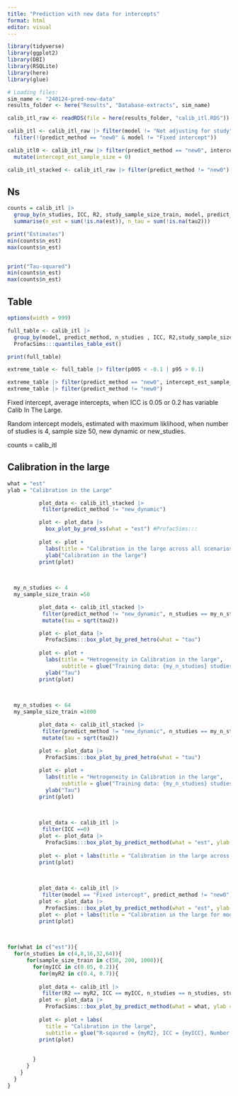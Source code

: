```yaml
---
title: "Prediction with new data for intercepts"
format: html
editor: visual
---
```


```r
library(tidyverse)
library(ggplot2)
library(DBI)
library(RSQLite)
library(here)
library(glue)

# Loading files:
sim_name <- "240124-pred-new-data"
results_folder <- here("Results", "Database-extracts", sim_name)

calib_itl_raw <- readRDS(file = here(results_folder, "calib_itl.RDS"))

calib_itl <- calib_itl_raw |> filter(model != "Not adjusting for study") |> 
  filter(!(predict_method == "new0" & model != "Fixed intercept"))

calib_itl0 <- calib_itl_raw |> filter(predict_method == "new0", intercept_est_sample_size == 10) |> 
  mutate(intercept_est_sample_size = 0)

calib_itl_stacked <- calib_itl_raw |> filter(predict_method != "new0") |> bind_rows(calib_itl0)
```

## Ns

```r
counts = calib_itl |> 
  group_by(n_studies, ICC, R2, study_sample_size_train, model, predict_method, intercept_est_sample_size) |> 
  summarise(n_est = sum(!is.na(est)), n_tau = sum(!is.na(tau2)))

print("Estimates")
min(counts$n_est)
max(counts$n_est)   


print("Tau-squared")
min(counts$n_est)
max(counts$n_est)        
```

## Table

```r
options(width = 999)

full_table <- calib_itl |> 
  group_by(model, predict_method, n_studies , ICC, R2,study_sample_size_train, intercept_est_sample_size) |> 
  ProfacSims:::quantiles_table_est() 

print(full_table)

extreme_table <- full_table |> filter(p005 < -0.1 | p95 > 0.1)

extreme_table |> filter(predict_method == "new0", intercept_est_sample_size ==10)
extreme_table |> filter(predict_method != "new0")

```

Fixed intercept, average intercepts, when ICC is 0.05 or 0.2 has variable Calib In The Large.

Random intercept models, estimated with maximum liklihood, when number of studies is 4, sample size 50, new dynamic or new_studies.

counts = calib_itl

## Calibration in the large

```r
what = "est"
ylab = "Calibration in the Large"
```

```r

       
          plot_data <- calib_itl_stacked |> 
           filter(predict_method != "new_dynamic") 

          plot <- plot_data |> 
            box_plot_by_pred_ss(what = "est") #ProfacSims:::
          
          plot <- plot + 
            labs(title = "Calibration in the large across all scenarios") +
            ylab("Calibration in the large")
          print(plot)
  
            
```

```r

  my_n_studies <- 4        
  my_sample_size_train =50  

          plot_data <- calib_itl_stacked |> 
           filter(predict_method != "new_dynamic", n_studies == my_n_studies, study_sample_size_train == my_sample_size_train) |> 
           mutate(tau = sqrt(tau2))

          plot <- plot_data |> 
            ProfacSims:::box_plot_by_pred_hetro(what = "tau") 
          
          plot <- plot + 
            labs(title = "Hetrogeneity in Calibration in the large",
                 subtitle = glue("Training data: {my_n_studies} studies of size {my_sample_size_train} ")) +
            ylab("Tau")
          print(plot)
  
            
```

```r

  my_n_studies <- 64        
  my_sample_size_train =1000  

          plot_data <- calib_itl_stacked |> 
           filter(predict_method != "new_dynamic", n_studies == my_n_studies, study_sample_size_train == my_sample_size_train) |> 
           mutate(tau = sqrt(tau2))

          plot <- plot_data |> 
            ProfacSims:::box_plot_by_pred_hetro(what = "tau") 
          
          plot <- plot + 
            labs(title = "Hetrogeneity in Calibration in the large",
                 subtitle = glue("Training data: {my_n_studies} studies of size {my_sample_size_train} ")) +
            ylab("Tau")
          print(plot)
  
            
```

```r

       
          plot_data <- calib_itl |> 
           filter(ICC ==0)
          plot <- plot_data |> 
            ProfacSims:::box_plot_by_predict_method(what = "est", ylab = "Calibration in the large")
          
          plot <- plot + labs(title = "Calibration in the large across all scenarios when ICC = 0")
          print(plot)
  
            
```

```r

       
          plot_data <- calib_itl |> 
           filter(model == "Fixed intercept", predict_method != "new0")
          plot <- plot_data |> 
            ProfacSims:::box_plot_by_predict_method(what = "est", ylab = "Calibration in the large")
          plot <- plot + labs(title = "Calibration in the large for models with fixed intercepts")
          print(plot)
  
            
```

```r
for(what in c("est")){
  for(n_studies in c(4,8,16,32,64)){
      for(sample_size_train in c(50, 200, 1000)){
        for(myICC in c(0.05, 0.2)){
          for(myR2 in c(0.4, 0.7)){
             
          plot_data <- calib_itl |> 
           filter(R2 == myR2, ICC == myICC, n_studies == n_studies, study_sample_size_train == sample_size_train, model != "Fixed intercept")
          plot <- plot_data |> 
            ProfacSims:::box_plot_by_predict_method(what = what, ylab = what)
          
          plot <- plot + labs(
            title = "Calibration in the large",
            subtitle = glue("R-sqaured = {myR2}, ICC = {myICC}, Number of studies == {n_studies}, study sample size = {sample_size_train}"))
          print(plot)
  
            
        }
      }
    }
  }
}
```
